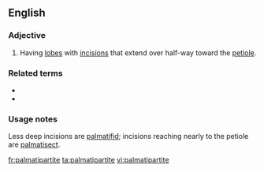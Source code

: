 ==English==

===Adjective===
{{en-adj|-}}

# {{lb|en|botany|of leaves}} Having [[lobe]]s with [[incision]]s that extend over half-way toward the [[petiole]].

===Related terms===
* {{l|en|palmate}}
* {{l|en|pinnatipartite}}

===Usage notes===
Less deep incisions are [[palmatifid]]; incisions reaching nearly to the petiole are [[palmatisect]].

[[fr:palmatipartite]]
[[ta:palmatipartite]]
[[vi:palmatipartite]]
